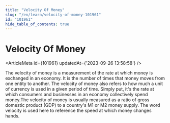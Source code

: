 ```yaml
---
title: "Velocity Of Money"
slug: "/en/learn/velocity-of-money-101961"
id: "101961"
hide_table_of_contents: true
---
```



# Velocity Of Money

<ArticleMeta id={101961} updatedAt={'2023-09-26 13:58:58'} />
<div className='border-solid border-b border-t-0 my-4 border-[var(--ifm-color-gray-300)]' />

The velocity of money is a measurement of the rate at which money is exchanged in an economy. It is the number of times that money moves from one entity to another. The velocity of money also refers to how much a unit of currency is used in a given period of time. Simply put, it's the rate at which consumers and businesses in an economy collectively spend money.The velocity of money is usually measured as a ratio of gross domestic product (GDP) to a country's M1 or M2 money supply. The word velocity is used here to reference the speed at which money changes hands.
